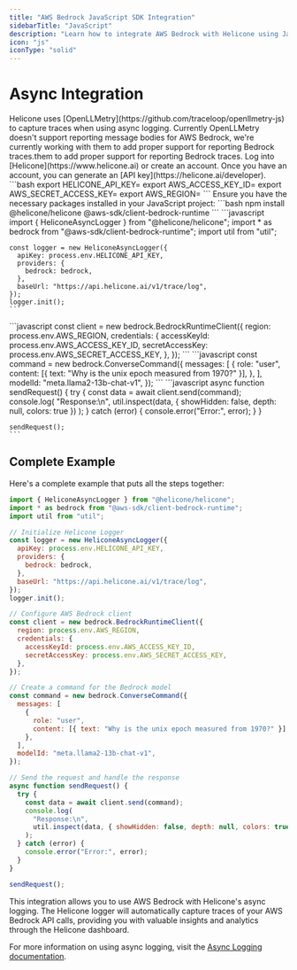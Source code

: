 ```yaml
---
title: "AWS Bedrock JavaScript SDK Integration"
sidebarTitle: "JavaScript"
description: "Learn how to integrate AWS Bedrock with Helicone using JavaScript."
icon: "js"
iconType: "solid"
---
```


# Async Integration

<Note>
  Helicone uses [OpenLLMetry](https://github.com/traceloop/openllmetry-js) to
  capture traces when using async logging. Currently OpenLLMetry doesn't support
  reporting message bodies for AWS Bedrock, we're currently working with them to
  add proper support for reporting Bedrock traces.them to add proper support for
  reporting Bedrock traces.
</Note>

<Steps>
  <Step title="Create an account + Generate an API Key">
    Log into [Helicone](https://www.helicone.ai) or create an account. Once you have an account, you
    can generate an [API key](https://helicone.ai/developer).
  </Step>
  <Step title="Set API keys as environment variables">
    ```bash
    export HELICONE_API_KEY=<your Helicone API key>
    export AWS_ACCESS_KEY_ID=<your AWS access key ID>
    export AWS_SECRET_ACCESS_KEY=<your AWS secret access key>
    export AWS_REGION=<your AWS region>
    ```
  </Step>
  <Step title="Install necessary packages">
    Ensure you have the necessary packages installed in your JavaScript project:
    ```bash
    npm install @helicone/helicone @aws-sdk/client-bedrock-runtime
    ```
  </Step>
  <Step title="Import required modules and initialize Helicone Logger">
    ```javascript
    import { HeliconeAsyncLogger } from "@helicone/helicone";
    import * as bedrock from "@aws-sdk/client-bedrock-runtime";
    import util from "util";

    const logger = new HeliconeAsyncLogger({
      apiKey: process.env.HELICONE_API_KEY,
      providers: {
        bedrock: bedrock,
      },
      baseUrl: "https://api.helicone.ai/v1/trace/log",
    });
    logger.init();
    ```

  </Step>
  <Step title="Configure AWS Bedrock client">
    ```javascript
    const client = new bedrock.BedrockRuntimeClient({
      region: process.env.AWS_REGION,
      credentials: {
        accessKeyId: process.env.AWS_ACCESS_KEY_ID,
        secretAccessKey: process.env.AWS_SECRET_ACCESS_KEY,
      },
    });
    ```
  </Step>
  <Step title="Create a command for the Bedrock model">
    ```javascript
    const command = new bedrock.ConverseCommand({
      messages: [
        {
          role: "user",
          content: [{ text: "Why is the unix epoch measured from 1970?" }],
        },
      ],
      modelId: "meta.llama2-13b-chat-v1",
    });
    ```
  </Step>
  <Step title="Send the request and handle the response">
    ```javascript
    async function sendRequest() {
      try {
        const data = await client.send(command);
        console.log(
          "Response:\n",
          util.inspect(data, { showHidden: false, depth: null, colors: true })
        );
      } catch (error) {
        console.error("Error:", error);
      }
    }

    sendRequest();
    ```

  </Step>
</Steps>

## Complete Example

Here's a complete example that puts all the steps together:

```javascript
import { HeliconeAsyncLogger } from "@helicone/helicone";
import * as bedrock from "@aws-sdk/client-bedrock-runtime";
import util from "util";

// Initialize Helicone Logger
const logger = new HeliconeAsyncLogger({
  apiKey: process.env.HELICONE_API_KEY,
  providers: {
    bedrock: bedrock,
  },
  baseUrl: "https://api.helicone.ai/v1/trace/log",
});
logger.init();

// Configure AWS Bedrock client
const client = new bedrock.BedrockRuntimeClient({
  region: process.env.AWS_REGION,
  credentials: {
    accessKeyId: process.env.AWS_ACCESS_KEY_ID,
    secretAccessKey: process.env.AWS_SECRET_ACCESS_KEY,
  },
});

// Create a command for the Bedrock model
const command = new bedrock.ConverseCommand({
  messages: [
    {
      role: "user",
      content: [{ text: "Why is the unix epoch measured from 1970?" }],
    },
  ],
  modelId: "meta.llama2-13b-chat-v1",
});

// Send the request and handle the response
async function sendRequest() {
  try {
    const data = await client.send(command);
    console.log(
      "Response:\n",
      util.inspect(data, { showHidden: false, depth: null, colors: true })
    );
  } catch (error) {
    console.error("Error:", error);
  }
}

sendRequest();
```

This integration allows you to use AWS Bedrock with Helicone's async logging. The Helicone logger will automatically capture traces of your AWS Bedrock API calls, providing you with valuable insights and analytics through the Helicone dashboard.

For more information on using async logging, visit the [Async Logging documentation](/getting-started/integration-method/).
